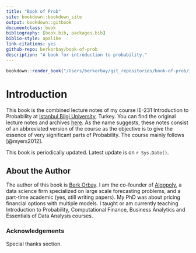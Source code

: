 ```yaml
---
title: "Book of Prob"
site: bookdown::bookdown_site
output: bookdown::gitbook
documentclass: book
bibliography: [book.bib, packages.bib]
biblio-style: apalike
link-citations: yes
github-repo: berkorbay/book-of-prob
description: "A book for introduction to probability."
---
```


```r
bookdown::render_book("/Users/berkorbay/git_repositories/book-of-prob/index.Rmd", "bookdown::gitbook")
```

# Introduction {-}

This book is the combined lecture notes of my course IE-231 Introduction to Probability at [Istanbul Bilgi University](https://www.bilgi.edu.tr), Turkey. You can find the original lecture notes and archives [here](https://berkorbay.github.io/bilgi-ie231/). As the name suggests, these notes consist of an abbreviated version of the course as the objective is to give the essence of very significant parts of Probability. The course mainly follows [@myers2012].

This book is periodically updated. Latest update is on `r Sys.Date()`.

## About the Author {-}

The author of this book is [Berk Orbay](http://berkorbay.me). I am the co-founder of [Algopoly](http://algopoly.com), a data science firm specialized on large scale forecasting problems, and a part-time academic (yes, still writing papers). My PhD was about pricing financial options with multiple models. I taught or am currently teaching Introduction to Probability, Computational Finance, Business Analytics and Essentials of Data Analysis courses.

### Acknowledgements {-}

Special thanks section.
